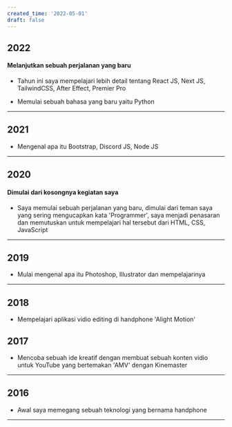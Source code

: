 ```yaml
---
created_time: '2022-05-01'
draft: false
---
```


## 2022

#### Melanjutkan sebuah perjalanan yang baru

- Tahun ini saya mempelajari lebih detail tentang React JS, Next JS, TailwindCSS, After Effect, Premier Pro

- Memulai sebuah bahasa yang baru yaitu Python

---

## 2021

- Mengenal apa itu Bootstrap, Discord JS, Node JS

---

## 2020

#### Dimulai dari kosongnya kegiatan saya

- Saya memulai sebuah perjalanan yang baru, dimulai dari teman saya yang sering mengucapkan kata 'Programmer', saya menjadi penasaran dan memutuskan untuk mempelajari hal tersebut dari HTML, CSS, JavaScript

---

## 2019

- Mulai mengenal apa itu Photoshop, Illustrator dan mempelajarinya

---

## 2018

- Mempelajari aplikasi vidio editing di handphone 'Alight Motion'

## 2017

- Mencoba sebuah ide kreatif dengan membuat sebuah konten vidio untuk YouTube yang bertemakan 'AMV' dengan Kinemaster

---

## 2016

- Awal saya memegang sebuah teknologi yang bernama handphone

---
